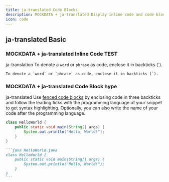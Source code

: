 ```yaml
---
title: ja-translated Code Blocks
description: MOCKDATA + ja-translated Display inline code and code blocks
icon: code
---
```


## ja-translated Basic

### MOCKDATA + ja-translated Inline Code TEST
ja-translation To denote a `word` or `phrase` as code, enclose it in backticks (\`).

```
To denote a `word` or `phrase` as code, enclose it in backticks (`).
```

### MOCKDATA + ja-translated Code Block hype
ja-translated Use [fenced code blocks](https://www.markdownguide.org/extended-syntax/#fenced-code-blocks) by enclosing code in three backticks and follow the leading ticks with the programming language of your snippet to get syntax highlighting. Optionally, you can also write the name of your code after the programming language.

```java HelloWorld.java
class HelloWorld {
    public static void main(String[] args) {
        System.out.println("Hello, World!");
    }
}
```

````md
```java HelloWorld.java
class HelloWorld {
    public static void main(String[] args) {
        System.out.println("Hello, World!");
    }
}
```
````